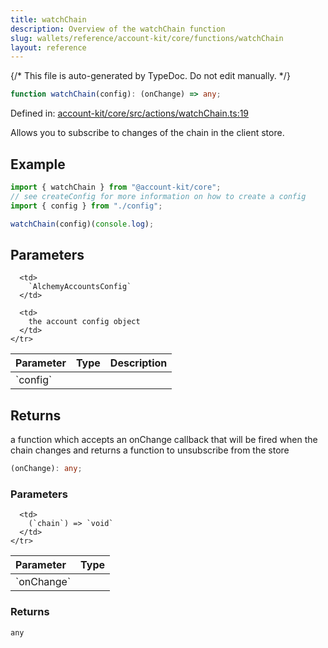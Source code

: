 ```yaml
---
title: watchChain
description: Overview of the watchChain function
slug: wallets/reference/account-kit/core/functions/watchChain
layout: reference
---
```


{/* This file is auto-generated by TypeDoc. Do not edit manually. */}

```ts
function watchChain(config): (onChange) => any;
```

Defined in: [account-kit/core/src/actions/watchChain.ts:19](https://github.com/alchemyplatform/aa-sdk/blob/dc58c113ff1eeb06d4b3f76c505cbbaad47db8fc/account-kit/core/src/actions/watchChain.ts#L19)

Allows you to subscribe to changes of the chain in the client store.

## Example

```ts
import { watchChain } from "@account-kit/core";
// see createConfig for more information on how to create a config
import { config } from "./config";

watchChain(config)(console.log);
```

## Parameters

<table>
  <thead>
    <tr>
      <th align="left">Parameter</th>
      <th align="left">Type</th>
      <th align="left">Description</th>
    </tr>
  </thead>

  <tbody>
    <tr>
      <td>
        `config`
      </td>

      <td>
        `AlchemyAccountsConfig`
      </td>

      <td>
        the account config object
      </td>
    </tr>

  </tbody>
</table>

## Returns

a function which accepts an onChange callback that will be fired when the chain changes and returns a function to unsubscribe from the store

```ts
(onChange): any;
```

### Parameters

<table>
  <thead>
    <tr>
      <th align="left">Parameter</th>
      <th align="left">Type</th>
    </tr>
  </thead>

  <tbody>
    <tr>
      <td>
        `onChange`
      </td>

      <td>
        (`chain`) => `void`
      </td>
    </tr>

  </tbody>
</table>

### Returns

`any`
